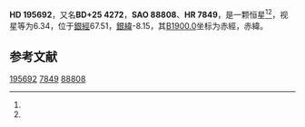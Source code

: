 {{Starbox begin
| name = HD 195692
}}
{{Starbox observe
| epoch = [[J2000.0|J2000.0]]
| constell = {{星座名待查}}<ref name=SIMBAD>{{cite web
 | url=http://simbad.u-strasbg.fr/simbad/sim-id?Ident=HR+7849
 | title =Pulsating variable Star
 | publisher=Centre de Données astronomiques de Strasbourg
 | work=SIMBAD
 | accessdate=2012-07-13}}</ref><ref name=DATA>{{cite web
 | url=http://vizier.u-strasbg.fr/viz-bin/VizieR-5?-out.add=.&-source=5050&-corr=PK=HR&-out.max=9999&HR=7849
 | title=VizieR Detailed Page
 | accessdate=2012-07-13
 | archive-date=2019-02-16
 | archive-url=https://web.archive.org/web/20190216095336/http://vizier.u-strasbg.fr/viz-bin/VizieR-5?-out.add=.&-source=5050&-corr=PK=HR&-out.max=9999&HR=7849
 | dead-url=no
 }}</ref>
| 星官 = 
| ra = {{RA|20|31|58.2}}<ref name=SIMBAD /><ref name=DATA />
| dec = {{DEC|+25|48|16}}<ref name=SIMBAD /><ref name=DATA />
| appmag_v = 6.34<ref name=SIMBAD /><ref name=DATA />
}}
{{Starbox character
| class = Am<ref name=SIMBAD /><ref name=DATA />
| b-v = 0.26<ref name=SIMBAD /><ref name=DATA />
| u-b = 0.08<ref name=SIMBAD /><ref name=DATA />
| r-i = 0.13<ref name=SIMBAD /><ref name=DATA />
| variable = 
}}
{{Starbox astrometry
| radial_v = 0.08
| prop_mo_ra = -18
| parallax = 0.009
| p_error =
}}
{{Starbox catalog
| names =BD+25 4272，[[SAO星表|SAO]] 88808，[[HD星表|HD]] 195692，[[HR星表|HR]] 7849}}
{{Starbox reference |Simbad=HR+7849}}
{{Starbox end}}

'''HD 195692'''，又名'''BD+25 4272'''，'''SAO 88808'''、'''HR 7849'''，是一颗恒星<ref name=SIMBAD /><ref name=DATA />，视星等为6.34，位于[[銀道座標系|銀經]]67.51，[[銀道座標系|銀緯]]-8.15，其[[B1900.0|B1900.0]]坐标为赤經{{RA|20|27|41.4}}，赤緯{{DEC|+25|-8.15|1}}。

== 参考文献 ==
{{reflist}}

{{star-stub}}

[[Category:HD和HDE天體|195692]]
[[Category:HR天體|7849]]
[[Category:SAO天體|88808]]